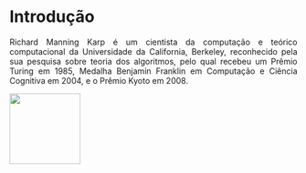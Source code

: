 
```{=html}
<style>
body{text-align: justify}
</style>
```

:::: progress
::: {.progress-bar style="width: 100%;"}
:::
::::

# Introdução


Richard Manning Karp é um cientista da computação e teórico computacional da Universidade da California, Berkeley, reconhecido pela sua pesquisa sobre teoria dos algoritmos, pelo qual recebeu um Prêmio Turing em 1985, Medalha Benjamin Franklin em Computação e Ciência Cognitiva em 2004, e o Prêmio Kyoto em 2008.

![](images/Karp.jpg){fig-align="center" width="124"}













:::: progress
::: {.progress-bar style="width: 100%;"}
:::
::::
